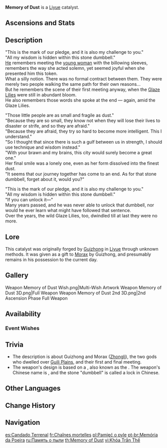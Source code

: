 {{Weapon Infobox
|id             = 14504
|image          = <gallery>
Weapon Memory of Dust.png|Base
Weapon Memory of Dust 2nd.png|2nd Ascension
</gallery>
|type           = Catalyst
|series         = Liyue
|obtain         = Weapon Event Wishes
|releaseDate    = 2020-11-11
|quality        = 5
|base_atk       = 46
|2nd_stat_type  = ATK
|2nd_stat       = 10.8%
|passive        = Golden Majesty
|effect         = Increases Shield Strength by (var1)%. Scoring hits on opponents increases ATK by (var2)% for 8s. Max 5 stacks. Can only occur once every 0.3s. While protected by a shield, this ATK increase effect is increased by 100%.
|eff_rank1_var1 = 20
|eff_rank2_var1 = 25
|eff_rank3_var1 = 30
|eff_rank4_var1 = 35
|eff_rank5_var1 = 40
|eff_rank1_var2 = 4
|eff_rank2_var2 = 5
|eff_rank3_var2 = 6
|eff_rank4_var2 = 7
|eff_rank5_var2 = 8
|eff_att1       = Shield Strength
|eff_att2       = ATK
}}
{{Description|A stone dumbbell containing distant memories. Its endless transformations reveal the power within.}}
'''Memory of Dust'''{{Lang|zh=尘世之锁}} is a [[Liyue]] catalyst.

==Ascensions and Stats==
{{Weapon Ascensions and Stats
|ascendMat1 = Grain of Aerosiderite
|ascendMat2 = Piece of Aerosiderite
|ascendMat3 = Bit of Aerosiderite
|ascendMat4 = Chunk of Aerosiderite
|bossMat1   = Fragile Bone Shard
|bossMat2   = Sturdy Bone Shard
|bossMat3   = Fossilized Bone Shard
|commonMat1 = Damaged Mask
|commonMat2 = Stained Mask
|commonMat3 = Ominous Mask
}}

==Description==
"This is the mark of our pledge, and it is also my challenge to you."<br />
"All my wisdom is hidden within this stone dumbbell."<br />
[[Morax|He]] remembers meeting the [[Guizhong|young woman]] with the billowing sleeves, remembers the way she acted solemn, yet seemed joyful when she presented him this token.<br />
What a silly notion. There was no formal contract between them. They were merely two people walking the same path for their own reasons...<br />
But he remembers the scene of their first meeting anyway, when the [[Glaze Lilies]] were still in abundant bloom.<br />
He also remembers those words she spoke at the end &mdash; again, amid the Glaze Lilies.

"Those little people are as small and fragile as dust."<br />
"Because they are so small, they know not when they will lose their lives to disaster or strife, and so they are afraid."<br />
"Because they are afraid, they try so hard to become more intelligent. This I understand."<br />
"So I thought that since there is such a gulf between us in strength, I should use technique and wisdom instead."<br />
"With your brawn and my brains, this city would surely become a great one."<br />
Her final smile was a lonely one, even as her form dissolved into the finest dust.<br />
"It seems that our journey together has come to an end. As for that stone dumbbell, forget about it, would you?"

"This is the mark of our pledge, and it is also my challenge to you."<br />
"All my wisdom is hidden within this stone dumbbell."<br />
"If you can unlock it&mdash;"<br />
Many years passed, and he was never able to unlock that dumbbell, nor would he ever learn what might have followed that sentence.<br />
Over the years, the wild Glaze Lilies, too, dwindled till at last they were no more.

==Lore==
This catalyst was originally forged by [[Guizhong]] in [[Liyue]] through unknown methods. It was given as a gift to [[Morax]] by Guizhong, and presumably remains in his possession to the current day.

==Gallery==
<gallery>
Weapon Memory of Dust Wish.png|Multi-Wish Artwork
Weapon Memory of Dust 3D.png|Full Weapon
Weapon Memory of Dust 2nd 3D.png|2nd Ascension Phase Full Weapon
</gallery>

==Availability==
===Event Wishes===
{{Featured}}

==Trivia==
*The description is about Guizhong and Morax ([[Zhongli]]), the two gods who dwelled over [[Guili Plains]], and their first and final meeting.
*The weapon's design is based on a {{w|Burr puzzle}}, also known as the {{Lang|Kongming/Luban lock|zh=孔明锁/鲁班锁}}. The weapon's Chinese name is {{Lang|Mortal World's Lock|zh=尘世之锁|zh_rm=Chénshìzhīsuǒ}}, and the stone "dumbbell" is called a lock in Chinese.

==Other Languages==
{{Flex|
===Weapon===
{{Other Languages
|en      = Memory of Dust
|zhs     = 尘世之锁
|zhs_rm  = Chénshì zhī Suǒ
|zht     = 塵世之鎖
|zht_rm  = Chénshì zhī Suǒ
|zh_tl   = Lock of Mortal World
|ja      = 浮世の錠
|ja_rm   = Ukiyo no Jou
|ja_tl   = Lock of Fleeting Life
|ko      = 속세의 자물쇠
|ko_rm   = Sokseui Jamulsoe
|ko_tl   = Lock of Mortal World
|es      = Candado Terrenal
|es_tl   = Earthly Lock
|fr      = Chaînes mortelles
|fr_tl   = Mortal Chains
|ru      = Память о пыли
|ru_tl   = Memory of Dust
|th      = Memory of Dust
|vi      = Khóa Trần Thế
|vi_tl   = Lock of Mortal World
|de      = Ketten des Diesseits
|de_tl   = Chains of the Moral World
|id      = Memory of Dust
|pt      = Memória da Poeira
|pt_tl   = Memory of Dust
|tr      = Tozlu Hatıra
|tr_tl   = 
|it      = Memorie terrene
|it_tl   = Earthly Memories
}}
|
===Passive===
{{Transclude|Liyue Series|Other Languages}}
}}

==Change History==
{{Change History|1.1}}

==Navigation==
{{Weapons by Series Navbox|series=Liyue}}
{{Weapon Navbox|type=Catalysts}}

[[es:Candado Terrenal]]
[[fr:Chaînes mortelles]]
[[pl:Pamięć o pyle]]
[[pt-br:Memória da Poeira]]
[[ru:Память о пыли]]
[[th:Memory of Dust]]
[[vi:Khóa Trần Thế]]